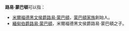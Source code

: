 '''路易·蒙巴頓'''可以指：
*[[第一代米爾福德黑文侯爵路易·亞歷山大·蒙巴頓|米爾福德黑文侯爵路易·蒙巴頓]]，[[蒙巴頓家族|蒙巴頓家族]]創始人。
*[[第一代緬甸的蒙巴頓伯爵路易·蒙巴頓|緬甸伯爵路易·蒙巴頓]]，米爾福德黑文侯爵路易·蒙巴頓之子。

{{Disambiguation|Cat=五字人名译名消歧义}}